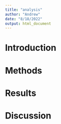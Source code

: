 ```yaml
---
title: "analysis"
author: "Andrew"
date: "8/18/2022"
output: html_document
---
```

# Introduction
# Methods
# Results

# Discussion


